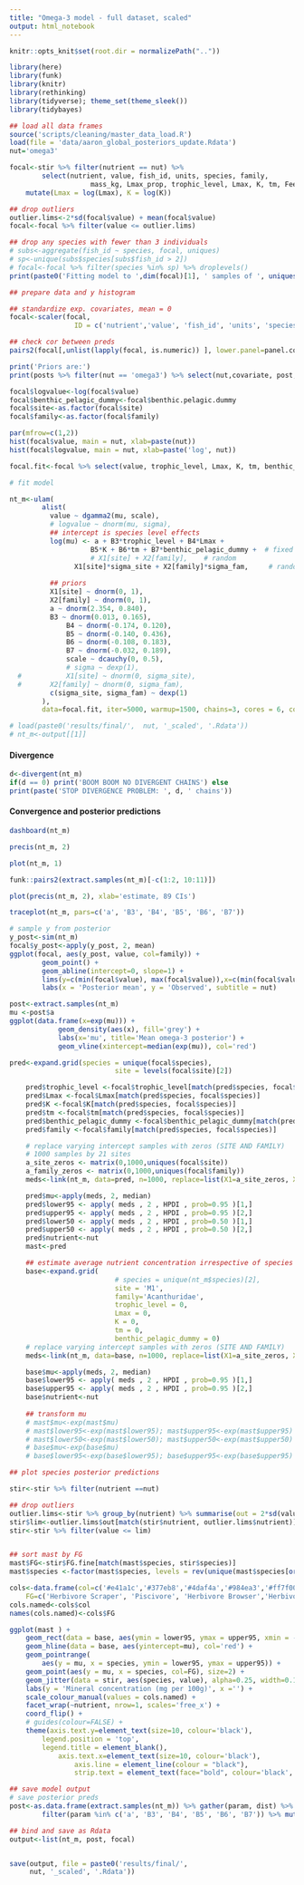 ```yaml
---
title: "Omega-3 model - full dataset, scaled"
output: html_notebook
---
```


```r
knitr::opts_knit$set(root.dir = normalizePath(".."))
```

```r
library(here)
library(funk)
library(knitr)
library(rethinking)
library(tidyverse); theme_set(theme_sleek())
library(tidybayes)

## load all data frames
source('scripts/cleaning/master_data_load.R')
load(file = 'data/aaron_global_posteriors_update.Rdata')
nut='omega3'
```

```r

focal<-stir %>% filter(nutrient == nut) %>%
		select(nutrient, value, fish_id, units, species, family, 
					mass_kg, Lmax_prop, trophic_level, Lmax, K, tm, Feeding_path, site) %>%
    mutate(Lmax = log(Lmax), K = log(K))

## drop outliers
outlier.lims<-2*sd(focal$value) + mean(focal$value)
focal<-focal %>% filter(value <= outlier.lims)

## drop any species with fewer than 3 individuals
# subs<-aggregate(fish_id ~ species, focal, uniques)
# sp<-unique(subs$species[subs$fish_id > 2])
# focal<-focal %>% filter(species %in% sp) %>% droplevels()
print(paste0('Fitting model to ',dim(focal)[1], ' samples of ', uniques(focal$species), ' species'))
```

```r
## prepare data and y histogram

## standardize exp. covariates, mean = 0
focal<-scaler(focal, 
				ID = c('nutrient','value', 'fish_id', 'units', 'species', 'family', 'site'), cats=TRUE) 

## check cor between preds
pairs2(focal[,unlist(lapply(focal, is.numeric)) ], lower.panel=panel.cor, upper.panel=panel.smooth2)

print('Priors are:')
print(posts %>% filter(nut == 'omega3') %>% select(nut,covariate, post, sd)) %>% mutate(post = round(post,3), sd = round(sd,3))

focal$logvalue<-log(focal$value)
focal$benthic_pelagic_dummy<-focal$benthic.pelagic.dummy
focal$site<-as.factor(focal$site)
focal$family<-as.factor(focal$family)

par(mfrow=c(1,2))
hist(focal$value, main = nut, xlab=paste(nut))
hist(focal$logvalue, main = nut, xlab=paste('log', nut))

focal.fit<-focal %>% select(value, trophic_level, Lmax, K, tm, benthic_pelagic_dummy, site, family)
```

```r
# fit model

nt_m<-ulam(
        alist(
          value ~ dgamma2(mu, scale),
          # logvalue ~ dnorm(mu, sigma),
          ## intercept is species level effects
          log(mu) <- a + B3*trophic_level + B4*Lmax + 
          			B5*K + B6*tm + B7*benthic_pelagic_dummy +  # fixed
          			# X1[site] + X2[family], 	# random
                X1[site]*sigma_site + X2[family]*sigma_fam, 	# random
          
          ## priors
          X1[site] ~ dnorm(0, 1),
          X2[family] ~ dnorm(0, 1),
          a ~ dnorm(2.354, 0.840),
          B3 ~ dnorm(0.013, 0.165),
    		  B4 ~ dnorm(-0.174, 0.120),
    		  B5 ~ dnorm(-0.140, 0.436),
    		  B6 ~ dnorm(-0.108, 0.183),
    		  B7 ~ dnorm(-0.032, 0.189),
    		  scale ~ dcauchy(0, 0.5),
    		  # sigma ~ dexp(1),
  # 		  X1[site] ~ dnorm(0, sigma_site),
  #       X2[family] ~ dnorm(0, sigma_fam),
          c(sigma_site, sigma_fam) ~ dexp(1)
        ),
        data=focal.fit, iter=5000, warmup=1500, chains=3, cores = 6, control=list(adapt_delta=0.99), messages=FALSE)

# load(paste0('results/final/',	 nut, '_scaled', '.Rdata'))
# nt_m<-output[[1]]
```
#### Divergence

  ```r
d<-divergent(nt_m)
if(d == 0) print('BOOM BOOM NO DIVERGENT CHAINS') else
print(paste('STOP DIVERGENCE PROBLEM: ', d, ' chains'))
```



#### Convergence and posterior predictions 


```r
dashboard(nt_m)
```


```r
precis(nt_m, 2)
```

```r
plot(nt_m, 1)
```

```r
funk::pairs2(extract.samples(nt_m)[-c(1:2, 10:11)])
```

```r
plot(precis(nt_m, 2), xlab='estimate, 89 CIs')
```
```r
traceplot(nt_m, pars=c('a', 'B3', 'B4', 'B5', 'B6', 'B7'))
```

```r
# sample y from posterior
y_post<-sim(nt_m)
focal$y_post<-apply(y_post, 2, mean)
ggplot(focal, aes(y_post, value, col=family)) + 
        geom_point() + 
        geom_abline(intercept=0, slope=1) +
        lims(y=c(min(focal$value), max(focal$value)),x=c(min(focal$value), max(focal$value))) +
        labs(x = 'Posterior mean', y = 'Observed', subtitle = nut)
```

```r
post<-extract.samples(nt_m)
mu <-post$a
ggplot(data.frame(x=exp(mu))) + 
            geom_density(aes(x), fill='grey') + 
            labs(x='mu', title='Mean omega-3 posterior') +       
            geom_vline(xintercept=median(exp(mu)), col='red')

```
```r
pred<-expand.grid(species = unique(focal$species),
						  site = levels(focal$site)[2])

	pred$trophic_level <-focal$trophic_level[match(pred$species, focal$species)]
	pred$Lmax <-focal$Lmax[match(pred$species, focal$species)]
	pred$K <-focal$K[match(pred$species, focal$species)]
	pred$tm <-focal$tm[match(pred$species, focal$species)]
	pred$benthic_pelagic_dummy <-focal$benthic_pelagic_dummy[match(pred$species,focal$species)]
	pred$family <-focal$family[match(pred$species, focal$species)]

	# replace varying intercept samples with zeros (SITE AND FAMILY)
	# 1000 samples by 21 sites
	a_site_zeros <- matrix(0,1000,uniques(focal$site))
	a_family_zeros <- matrix(0,1000,uniques(focal$family))
	meds<-link(nt_m, data=pred, n=1000, replace=list(X1=a_site_zeros, X2 = a_family_zeros))

	pred$mu<-apply(meds, 2, median)
	pred$lower95 <- apply( meds , 2 , HPDI , prob=0.95 )[1,]
	pred$upper95 <- apply( meds , 2 , HPDI , prob=0.95 )[2,]
	pred$lower50 <- apply( meds , 2 , HPDI , prob=0.50 )[1,]
	pred$upper50 <- apply( meds , 2 , HPDI , prob=0.50 )[2,]
	pred$nutrient<-nut
	mast<-pred

	## estimate average nutrient concentration irrespective of species
	base<-expand.grid(
						  # species = unique(nt_m$species)[2],
						  site = 'M1', 
						  family='Acanthuridae',
						  trophic_level = 0, 
						  Lmax = 0, 
						  K = 0, 
						  tm = 0, 
						  benthic_pelagic_dummy = 0)
	# replace varying intercept samples with zeros (SITE AND FAMILY)
	meds<-link(nt_m, data=base, n=1000, replace=list(X1=a_site_zeros, X2=a_family_zeros))

	base$mu<-apply(meds, 2, median)
	base$lower95 <- apply( meds , 2 , HPDI , prob=0.95 )[1,]
	base$upper95 <- apply( meds , 2 , HPDI , prob=0.95 )[2,]
	base$nutrient<-nut
	
	## transform mu
    # mast$mu<-exp(mast$mu)
    # mast$lower95<-exp(mast$lower95); mast$upper95<-exp(mast$upper95)
    # mast$lower50<-exp(mast$lower50); mast$upper50<-exp(mast$upper50)
    # base$mu<-exp(base$mu)
    # base$lower95<-exp(base$lower95); base$upper95<-exp(base$upper95)

```
```r
## plot species posterior predictions

stir<-stir %>% filter(nutrient ==nut)

## drop outliers
outlier.lims<-stir %>% group_by(nutrient) %>% summarise(out = 2*sd(value) + mean(value))
stir$lim<-outlier.lims$out[match(stir$nutrient, outlier.lims$nutrient)]
stir<-stir %>% filter(value <= lim)


## sort mast by FG
mast$FG<-stir$FG.fine[match(mast$species, stir$species)]
mast$species <-factor(mast$species, levels = rev(unique(mast$species[order(mast$FG)])))

cols<-data.frame(col=c('#e41a1c','#377eb8','#4daf4a','#984ea3','#ff7f00','#a65628'),
    FG=c('Herbivore Scraper', 'Piscivore', 'Herbivore Browser','Herbivore Grazer', 'Invertivore & Piscivore', 'Invertivore'))
cols.named<-cols$col
names(cols.named)<-cols$FG

ggplot(mast ) + 
	geom_rect(data = base, aes(ymin = lower95, ymax = upper95, xmin = -Inf, xmax=Inf), fill='red', alpha=0.2) +
	geom_hline(data = base, aes(yintercept=mu), col='red') +
	geom_pointrange(
		aes(y = mu, x = species, ymin = lower95, ymax = upper95)) +
	geom_point(aes(y = mu, x = species, col=FG), size=2) +
	geom_jitter(data = stir, aes(species, value), alpha=0.25, width=0.15, size=0.75) +
	labs(y = 'Mineral concentration (mg per 100g)', x ='') +
	scale_colour_manual(values = cols.named) +
	facet_wrap(~nutrient, nrow=1, scales='free_x') + 
	coord_flip() + 
	# guides(colour=FALSE) + 
	theme(axis.text.y=element_text(size=10, colour='black'),
		legend.position = 'top',
		legend.title = element_blank(),
			axis.text.x=element_text(size=10, colour='black'),
				axis.line = element_line(colour = "black"), 
				strip.text = element_text(face="bold", colour='black', size=10))

```

```r
## save model output
# save posterior preds
post<-as.data.frame(extract.samples(nt_m)) %>% gather(param, dist) %>% 
		filter(param %in% c('a', 'B3', 'B4', 'B5', 'B6', 'B7')) %>% mutate(nutrient = nut)

## bind and save as Rdata	
output<-list(nt_m, post, focal)


save(output, file = paste0('results/final/',
	 nut, '_scaled', '.Rdata'))
```

